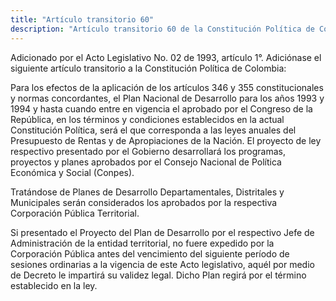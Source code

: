 ```yaml
---
title: "Artículo transitorio 60"
description: "Artículo transitorio 60 de la Constitución Política de Colombia"
---
```


<Warning>Adicionado por el Acto Legislativo No. 02 de 1993, artículo 1°. Adiciónase el siguiente artículo transitorio a la Constitución Política de Colombia: </Warning>

Para los efectos de la aplicación de los artículos 346 y 355 constitucionales y normas concordantes, el Plan Nacional de Desarrollo para los años 1993 y 1994 y hasta cuando entre en vigencia el aprobado por el Congreso de la República, en los términos y condiciones establecidos en la actual Constitución Política, será el que corresponda a las leyes anuales del Presupuesto de Rentas y de Apropiaciones de la Nación. El proyecto de ley respectivo presentado por el Gobierno desarrollará los programas, proyectos y planes aprobados por el Consejo Nacional de Política Económica y Social (Conpes).

Tratándose de Planes de Desarrollo Departamentales, Distritales y Municipales serán considerados los aprobados por la respectiva Corporación Pública Territorial.

Si presentado el Proyecto del Plan de Desarrollo por el respectivo Jefe de Administración de la entidad territorial, no fuere expedido por la Corporación Pública antes del vencimiento del siguiente período de sesiones ordinarias a la vigencia de este Acto legislativo, aquél por medio de Decreto le impartirá su validez legal. Dicho Plan regirá por el término establecido en la ley.

